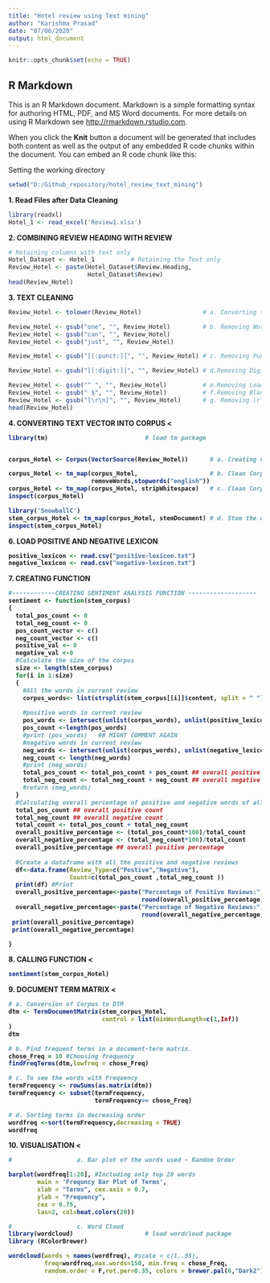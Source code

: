 ```yaml
---
title: "Hotel review using Text mining"
author: "Karishma Prasad"
date: "07/06/2020"
output: html_document
---
```


```r
knitr::opts_chunk$set(echo = TRUE)
```

## R Markdown

This is an R Markdown document. Markdown is a simple formatting syntax for authoring HTML, PDF, and MS Word documents. For more details on using R Markdown see <http://rmarkdown.rstudio.com>.

When you click the **Knit** button a document will be generated that includes both content as well as the output of any embedded R code chunks within the document. You can embed an R code chunk like this:

Setting the working directory
```r
setwd("D:/Github_repository/hotel_review_text_mining")
```
<b> 1.  Read Files after Data Cleaning </b>
```r
library(readxl)
Hotel_1 <- read_excel('Review1.xlsx')
```
<b> 2. COMBINING REVIEW HEADING WITH REVIEW </b>

```r
# Retaining columns with text only
Hotel_Dataset <- Hotel_1          # Retaining the Text only
Review_Hotel <- paste(Hotel_Dataset$Review.Heading,
                      Hotel_Dataset$Review)
head(Review_Hotel)
```
<b> 3. TEXT CLEANING </b>
```r
Review_Hotel <- tolower(Review_Hotel)                 # a. Converting to lower case

Review_Hotel <- gsub("one", "", Review_Hotel)         # b. Removing Words   
Review_Hotel <- gsub("can", "", Review_Hotel)
Review_Hotel <- gsub("just", "", Review_Hotel)

Review_Hotel <- gsub("[[:punct:]]", "", Review_Hotel) # c. Removing Punctuation 

Review_Hotel <- gsub("[[:digit:]]", "", Review_Hotel) # d.Removing Digits

Review_Hotel <- gsub("^ ", "", Review_Hotel)          # e.Removing Leading Blank Spaces 
Review_Hotel <- gsub(" $", "", Review_Hotel)          # f.Removing Blank Spaces at the end 
Review_Hotel <- gsub("[\r\n]", "", Review_Hotel)      # g. Removing \r\n from review
head(Review_Hotel)
```

<b> 4. CONVERTING TEXT VECTOR INTO CORPUS <\b>
```r
library(tm)                           # load tm package


corpus_Hotel <- Corpus(VectorSource(Review_Hotel))      # a. Creating Corpus

corpus_Hotel <- tm_map(corpus_Hotel,                    # b. Clean Corpus - Removing StopWords
                       removeWords,stopwords("english"))
corpus_Hotel <- tm_map(corpus_Hotel, stripWhitespace)   # c. Clean Corpus - Removing Whitespace
inspect(corpus_Hotel)
```
```r
library('SnowballC')
stem_corpus_Hotel <- tm_map(corpus_Hotel, stemDocument) # d. Stem the words to their roots
inspect(stem_corpus_Hotel)
```
<b> 6. LOAD POSITIVE AND NEGATIVE LEXICON </b>
```r
positive_lexicon <- read.csv("positive-lexicon.txt")
negative_lexicon <- read.csv("negative-lexicon.txt")
```
<b> 7. CREATING FUNCTION </b>
```r
#------------CREATING SENTIMENT ANALYSIS FUNCTION -------------------
sentiment <- function(stem_corpus)
{
  total_pos_count <- 0
  total_neg_count <- 0
  pos_count_vector <- c()
  neg_count_vector <- c()
  positive_val <- 0
  negative_val <-0
  #Calculate the size of the corpus
  size <- length(stem_corpus)
  for(i in 1:size)
  {
    #All the words in current review
    corpus_words<- list(strsplit(stem_corpus[[i]]$content, split = " "))
    
    #positive words in current review
    pos_words <- intersect(unlist(corpus_words), unlist(positive_lexicon))
    pos_count <-length(pos_words)
    #print (pos_words)   ## MIGHT COMMENT AGAIN
    #negative words in current review
    neg_words <- intersect(unlist(corpus_words), unlist(negative_lexicon))
    neg_count <- length(neg_words)
    #print (neg_words)
    total_pos_count <- total_pos_count + pos_count ## overall positive count
    total_neg_count <- total_neg_count + neg_count ## overall negative count
    #return (neg_words)
  }
  #Calculating overall percentage of positive and negative words of all the reviews
  total_pos_count ## overall positive count
  total_neg_count ## overall negative count
  total_count <- total_pos_count + total_neg_count
  overall_positive_percentage <- (total_pos_count*100)/total_count
  overall_negative_percentage <- (total_neg_count*100)/total_count
  overall_positive_percentage ## overall positive percentage
  
  #Create a dataframe with all the positive and negative reviews
  df<-data.frame(Review_Type=c("Postive","Negative"),
                 Count=c(total_pos_count ,total_neg_count ))
  print(df) #Print
  overall_positive_percentage<-paste("Percentage of Positive Reviews:",
                                     round(overall_positive_percentage,2),"%")
  overall_negative_percentage<-paste("Percentage of Negative Reviews:",
                                     round(overall_negative_percentage,2),"%")
 print(overall_positive_percentage)
 print(overall_negative_percentage)

}
```
<b> 8. CALLING FUNCTION <\b> 
```r
sentiment(stem_corpus_Hotel)
```
<b> 9. DOCUMENT TERM MATRIX <\b> 
```r
# a. Conversion of Corpus to DTM
dtm <- TermDocumentMatrix(stem_corpus_Hotel,  
                          control = list(minWordLength=c(1,Inf))
)
dtm
```
```r
# b. Find frequent terms in a document-term matrix.
chose_Freq = 10 #Choosing frequency
findFreqTerms(dtm,lowfreq = chose_Freq)  
```
```r
# c. To see the words with Frequency
termFrequency <- rowSums(as.matrix(dtm))     
termFrequency <- subset(termFrequency,
                        termFrequency>= chose_Freq)

# d. Sorting terms in decreasing order
wordfreq <-sort(termFrequency,decreasing = TRUE)  
wordfreq

```
<b> 10. VISUALISATION <\b> 
```r
#                  a. Bar plot of the words used - Random Order

barplot(wordfreq[1:20], #Including only top 20 words
        main = 'Frequncy Bar Plot of Terms',
        xlab = "Terms", cex.axis = 0.7,              
        ylab = "Frequency",
        cex = 0.75,
        las=2, col=heat.colors(20)) 

```
```r
#                  c. Word Cloud
library(wordcloud)                    # load wordcloud package
library (RColorBrewer)

wordcloud(words = names(wordfreq), #scale = c(1,.95), 
          freq=wordfreq,max.words=150, min.freq = chose_Freq, 
          random.order = F,rot.per=0.35, colors = brewer.pal(6,"Dark2"))
```
